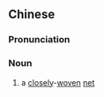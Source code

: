 {{also|数罟}}
==Chinese==
{{zh-forms|s=数罟}}

===Pronunciation===
{{zh-pron
|m=cùgǔ
|cat=n
}}

===Noun===
{{zh-noun}}

# {{lb|zh|archaic}} a [[closely]]-[[woven]] [[net]]